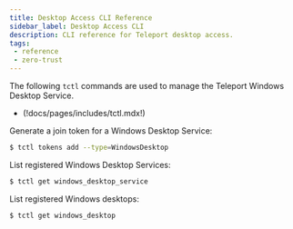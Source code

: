```yaml
---
title: Desktop Access CLI Reference
sidebar_label: Desktop Access CLI
description: CLI reference for Teleport desktop access.
tags:
 - reference
 - zero-trust
---
```


The following `tctl` commands are used to manage the Teleport Windows Desktop
Service.

- (!docs/pages/includes/tctl.mdx!)

Generate a join token for a Windows Desktop Service:

```sh
$ tctl tokens add --type=WindowsDesktop
```

List registered Windows Desktop Services:

```sh
$ tctl get windows_desktop_service
```

List registered Windows desktops:

```sh
$ tctl get windows_desktop
```
